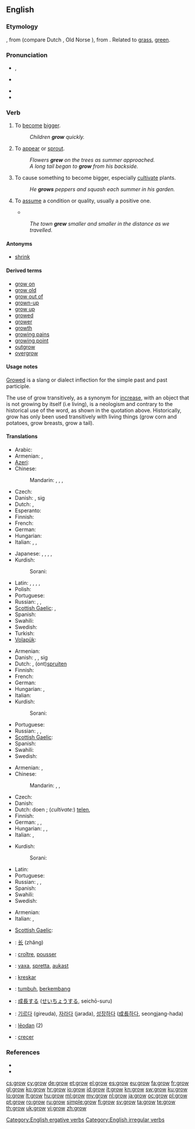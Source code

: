 ==English==

===Etymology===
{{etyl|ang}} {{term|growan|grōwan|lang=ang}}, from {{proto|Germanic|grōanan}} (compare Dutch {{term|groeien|lang=nl}}, Old Norse {{term|gróa|lang=non}}), from {{proto|Indo-European|gʰreH₁-}}. Related to [[grass]], [[green]].

===Pronunciation===
* {{a|UK}} {{IPA|/ɡɹəʊ/}}, {{SAMPA|/gr@U/}}
* {{a|US}} {{IPA|/ɡɹoʊ/}}
* {{audio|en-us-grow.ogg|Audio (US)}}
* {{rhymes|əʊ}}

===Verb===
{{en-verb|grows|growing|grew|grown}}

# {{intransitive}} To [[become]] [[bigger]].
#: ''Children '''grow''' quickly.''
# {{intransitive}} To [[appear]] or [[sprout]].
#: ''Flowers '''grew''' on the trees as summer approached.''
#: ''A long tail began to '''grow''' from his backside.''
# {{transitive}} To cause something to become bigger, especially [[cultivate]] plants.
#: ''He '''grows''' peppers and squash each summer in his garden.''
# {{intransitive}} To [[assume]] a condition or quality, usually a positive one.
#* {{quote-news
|year=2011
|date=March 01
|author=Peter Roff
|title=Another Foolish Move By Congress
|work=Fox News
|url=http://www.foxnews.com/opinion/2011/03/01/foolish-congress/
|passage=''The Bush administration – which sought to '''grow''' the number of fisheries managed under a program known as “catch shares”...''}}
#: ''The town '''grew''' smaller and smaller in the distance as we travelled.''

====Antonyms====
* [[shrink]]

====Derived terms====
* [[grow on]]
* [[grow old]]
* [[grow out of]]
* [[grown-up]]
* [[grow up]]
* [[growed]]
* [[grower]]
* [[growth]] {{pos_n}}
* [[growing pains]]
* [[growing point]]
* [[outgrow]]
* [[overgrow]]

====Usage notes====
[[growed|Growed]] is a slang or dialect inflection for the simple past and past participle.

The use of grow transitively, as a synonym for [[increase]], with an object that is not growing by itself (i.e  living), is a neologism and contrary to the historical use of the word, as shown in the quotation above. Historically, grow has only been used transitively with living things (grow corn and potatoes, grow breasts, grow a tail).

====Translations====
{{trans-top|(''intransitive'') to become bigger}}
* Arabic: {{t|ar|نمى|tr=namaa}}
* Armenian: {{t-|hy|մեծանալ|tr=meçanal}},  {{t+|hy|աճել|tr=ač̣el}}
* [[Azeri]]: {{t|az|böyümək}}
* Chinese:
*: Mandarin: {{t-|cmn|生長|sc=Hans}},  {{t|cmn|生长 |tr=shēngzhǎng|sc=Hans}},  {{t-|cmn|長|sc=Hans}},  {{t-|cmn|长|tr=zhǎng|sc=Hans}}
* Czech: {{t+|cs|růst}}
* Danish: {{t-|da|vokse}}, {{t|da|udvikle}} sig
* Dutch: {{t+|nl|groeien}}, {{t+|nl|wassen}}
* Esperanto: {{t|eo|kreski}}
* Finnish: {{t+|fi|kasvaa}}
* French: {{t+|fr|grandir}}
* German: {{t+|de|wachsen}}
* Hungarian: {{t+|hu|nő}}
* Italian: {{t+|it|crescere}}, {{t|it|ingrossarsi}}, {{t|it|svilupparsi}}
{{trans-mid}}
* Japanese: {{t|ja|成長する|tr=seichō-suru}},  {{t|ja|生長する|tr=seichō-suru}},  {{t|ja|育つ|tr=sodatsu}},  {{t|ja|生える|tr=haeru}},  {{t-|ja|増大する|tr=sōdai-suru}}
* Kurdish:
*: Sorani: {{t|ku|گه‌وره‌بوون|tr=gawra boon|sc=ku-Arab}}
* Latin: {{t+|la|cresco}}, {{t|la|alesco}}, {{t|la|alo}}, {{t|la|adolesco}}, {{t|la|grandesco}}
* Polish: {{t+|pl|rosnąć}}
* Portuguese: {{t|pt|crescer}}
* Russian: {{t+|ru|расти|tr=rastí}} {{impf}}, {{t|ru|вырастать|tr=varastát'}} {{impf}}, {{t+|ru|вырасти|tr=výrasti}} {{pf.}}
* [[Scottish Gaelic]]: {{t|gd|fàs}}, {{t|gd|cinn}}
* Spanish: {{t+|es|crecer}}
* Swahili: {{t+|sw|kukuza|xs=Swahili}}
* Swedish: {{t+|sv|växa}}
* Turkish: {{t|tr|büyümek}}
* [[Volapük]]: {{t|vo|glofön}}
{{trans-bottom}}

{{trans-top|(''intransitive'') to appear or sprout}}
* Armenian: {{t+|hy|աճել|tr=ač̣el}}
* Danish: {{t-|da|vokse}}, {{t|da|gro}}, {{t|da|udvikle}} sig
* Dutch: {{t+|nl|groeien}}, (ont)[[spruiten]]
* Finnish: {{t+|fi|kasvaa}}
* French: {{t+|fr|pousser}}
* German: {{t+|de|wachsen}}
* Hungarian: {{t+|hu|nő}}, {{t+|hu|növekszik}}
* Italian: {{t-|it|spuntare}}
* Kurdish:
*: Sorani: {{t|ku|ده‌رچوون|tr=darchoon|sc=ku-Arab}}
{{trans-mid}}
* Portuguese: {{t|pt|crescer}}
* Russian: {{t+|ru|расти|tr=rastí}} {{impf}}, {{t|ru|вырастать|tr=varastát'}} {{impf}}, {{t+|ru|вырасти|tr=výrasti}} {{pf.}}
* [[Scottish Gaelic]]: {{t|gd|fàs}}
* Spanish: {{t+|es|crecer}}
* Swahili: {{t+|sw|kukuza|xs=Swahili}}
* Swedish: {{t+|sv|växa}}
{{trans-bottom}}

{{trans-top|(''transitive'') to cause something to become bigger}}
* Armenian: {{t|hy|մեծացնել|tr=meçac’nel}},  {{t|hy|աճեցնել|tr=ač̣ec’nel}}
* Chinese:
*: Mandarin: {{t|zh|種植|sc=Hani}}, {{t|zh|种植|tr=[[zhòngzhí]]|sc=Hani}}, {{qualifier|e.g. beard}} {{t|zh|蓄|tr=xù|sc=Hani}}
* Czech: {{t-|cs|pěstovat}}
* Danish: {{t+|da|dyrke}}
* Dutch: doen {{t+|nl|groeien}}; (''cultivate:'') [[telen]], {{t+|nl|kweken}}
* Finnish: {{t+|fi|kasvattaa}}
* German: {{t+|de|anbauen}}, {{t+|de|ziehen}}, {{t+|de|züchten}}
* Hungarian: {{t+|hu|termel}}, {{t+|hu|termeszt}}, {{t|hu|növeszt}}
* Italian: {{t+|it|coltivare}}, {{t|it|crescere}}
{{trans-mid}}
* Kurdish:
*: Sorani: {{t|ku|ڕواندن|tr=RwAndin|sc=ku-Arab}}
* Latin: {{t|la|grandesco}}
* Portuguese: {{t+|pt|cultivar}}
* Russian: {{t|ru|растить|tr=rastít'}} {{impf}}, {{t|ru|выращивать|tr=varáščivat'}} {{impf}}, {{t+|ru|вырастить|tr=výrastit'}} {{pf.}}
* Spanish: {{t+|es|cultivar}}
* Swahili: {{t+|sw|kukuza|xs=Swahili}}
* Swedish: {{t|sv|odla}}
{{trans-bottom}}
{{trans-top|to assume a condition or quality }}
* Armenian: {{t-|hy|դառնալ|tr=daṙnal}}
* Italian: {{t|it|diventare}}, {{t|it|apparire}}
{{trans-mid}}
* [[Scottish Gaelic]]: {{t|gd|fàs}}
{{trans-bottom}}
{{checktrans-top}}
* {{ttbc|zh}}: [[长]] (zhăng)
* {{ttbc|fr}}: [[croître]], [[pousser]]
* {{ttbc|is}}: [[vaxa]], [[spretta]], [[aukast]]
* {{ttbc|io}}: [[kreskar]]
* {{ttbc|id}}: [[tumbuh]], [[kembang|berkembang]]
* {{ttbc|ja}}: [[成長]]する ([[せいちょう]]する, seichō-suru)
* {{ttbc|ko}}: [[기르다]] (gireuda), [[자라다]] (jarada), [[성장하다]] ([[成長]]하다, seongjang-hada)
* {{ttbc|ang}}: [[leodan|lēodan]] (2)
* {{ttbc|es}}: [[crecer]]
{{trans-bottom}}

===References===
* {{R:Century 1911}}
* {{R:Webster 1913}}

[[Category:English ergative verbs]]
[[Category:English irregular verbs]]

[[cs:grow]]
[[cy:grow]]
[[de:grow]]
[[et:grow]]
[[el:grow]]
[[es:grow]]
[[eu:grow]]
[[fa:grow]]
[[fr:grow]]
[[gl:grow]]
[[ko:grow]]
[[hr:grow]]
[[io:grow]]
[[id:grow]]
[[it:grow]]
[[kn:grow]]
[[sw:grow]]
[[ku:grow]]
[[lo:grow]]
[[lt:grow]]
[[hu:grow]]
[[ml:grow]]
[[my:grow]]
[[nl:grow]]
[[ja:grow]]
[[oc:grow]]
[[pl:grow]]
[[pt:grow]]
[[ro:grow]]
[[ru:grow]]
[[simple:grow]]
[[fi:grow]]
[[sv:grow]]
[[ta:grow]]
[[te:grow]]
[[th:grow]]
[[uk:grow]]
[[vi:grow]]
[[zh:grow]]